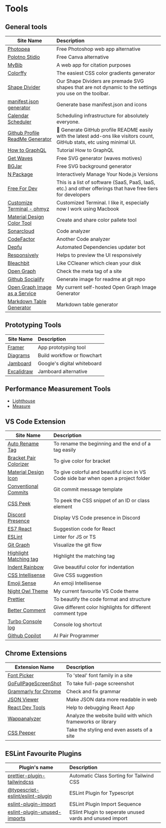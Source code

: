 # Tools

## General tools

| Site Name                                                                                         | Description                                                                                                               |
| ------------------------------------------------------------------------------------------------- | :------------------------------------------------------------------------------------------------------------------------ |
| [Photopea](https://www.photopea.com/)                                                             | Free Photoshop web app alternative                                                                                        |
| [Polotno Stidio](https://studio.polotno.com/)                                                     | Free Canva alternative                                                                                                    |
| [MyBib](https://www.mybib.com/)                                                                   | A web app for citation purposes                                                                                           |
| [Colorffy](https://colorffy.com/)                                                                 | The easiest CSS color gradients generator                                                                                 |
| [Shape Divider](https://www.shapedivider.app/)                                                    | Our Shape Dividers are premade SVG shapes that are not dynamic to the settings you use on the toolbar.                    |
| [manifest.json generator](https://manifest-gen.netlify.app/)                                      | Generate base manifest.json and icons                                                                                     |
| [Calendar Scheduler](https://cal.com/)                                                            | Scheduling infrastructure for absolutely everyone.                                                                        |
| [Github Profile ReadMe Generator](https://github.com/rahuldkjain/github-profile-readme-generator) | 🚀 Generate GitHub profile README easily with the latest add-ons like visitors count, GitHub stats, etc using minimal UI. |
| [How to GraphQL](https://github.com/howtographql/howtographql)                                    | Tutorial How to GraphQL                                                                                                   |
| [Get Waves](https://getwaves.io/)                                                                 | Free SVG generator (waves motives)                                                                                        |
| [BGJar](https://bgjar.com/)                                                                       | Free SVG background generator                                                                                             |
| [N Package](https://github.com/tj/n)                                                              | Interactively Manage Your Node.js Versions                                                                                |
| [Free For Dev](https://free-for.dev/#/)                                                           | This is a list of software (SaaS, PaaS, IaaS, etc.) and other offerings that have free tiers for developers               |
| [Customize Terminal - ohmyz](https://ohmyz.sh/#install)                                           | Customized Terminal. I like it, especially now I work using Macbook                                                       |
| [Material Design Color Tool](https://material.io/resources/color/#!/?view.left=0&view.right=0)    | Create and share color pallete tool                                                                                       |
| [Sonarcloud](https://sonarcloud.io/)                                                              | Code analyzer                                                                                                             |
| [CodeFactor](https://www.codefactor.io/)                                                          | Another Code analyzer                                                                                                     |
| [Depfu](https://depfu.com/)                                                                       | Automated Dependencies updater bot                                                                                        |
| [Responsively](https://responsively.app/)                                                         | Helps to preview the UI responsively                                                                                      |
| [Bleachbit](https://www.bleachbit.org/)                                                           | Like CCleaner which clean your disk                                                                                       |
| [Open Graph](https://www.opengraph.xyz/)                                                          | Check the meta tag of a site                                                                                              |
| [Github Socialify](https://socialify.git.ci/)                                                     | Generate image for readme at git repo                                                                                     |
| [Open Graph Image as a Service](https://og.yehezgun.com/)                                         | My current self-hosted Open Graph Image Generator                                                                         |
| [Markdown Table Generator](https://master.d3ehyc8gjtvav9.amplifyapp.com/)                         | Markdown table generator                                                                                                  |

## Prototyping Tools

| Site Name                                | Description                 |
| ---------------------------------------- | :-------------------------- |
| [Framer](https://www.framer.com/)        | App prototyping tool        |
| [Diagrams](https://www.diagrams.net/)    | Build workflow or flowchart |
| [Jamboard](https://jamboard.google.com/) | Google's digital whiteboard |
| [Excalidraw](https://excalidraw.com/)    | Jamboard alternative        |

## Performance Measurement Tools

- [Lighthouse](https://lighthouse-metrics.com/)
- [Measure](https://web.dev/measure/)

## VS Code Extension

| Site Name                                                                                                        | Description                                                                        |
| ---------------------------------------------------------------------------------------------------------------- | :--------------------------------------------------------------------------------- |
| [Auto Rename Tag](https://marketplace.visualstudio.com/items?itemName=formulahendry.auto-rename-tag)             | To rename the beginning and the end of a tag easily                                |
| [Bracket Pair Colorizer](https://marketplace.visualstudio.com/items?itemName=CoenraadS.bracket-pair-colorizer-2) | To give color for bracket                                                          |
| [Material Design Icon](https://marketplace.visualstudio.com/items?itemName=PKief.material-icon-theme)            | To give colorful and beautiful icon in VS Code side bar when open a project folder |
| [Conventional Commits](https://marketplace.visualstudio.com/items?itemName=vivaxy.vscode-conventional-commits)   | Git commit message template                                                        |
| [CSS Peek](https://marketplace.visualstudio.com/items?itemName=pranaygp.vscode-css-peek)                         | To peek the CSS snippet of an ID or class element                                  |
| [Discord Presence](https://marketplace.visualstudio.com/items?itemName=icrawl.discord-vscode)                    | Display VS Code presence in Discord                                                |
| [ES7 React](https://marketplace.visualstudio.com/items?itemName=dsznajder.es7-react-js-snippets)                 | Suggestion code for React                                                          |
| [ESLint](https://marketplace.visualstudio.com/items?itemName=dbaeumer.vscode-eslint)                             | Linter for JS or TS                                                                |
| [Git Graph](https://marketplace.visualstudio.com/items?itemName=mhutchie.git-graph)                              | Visualize the git flow                                                             |
| [Highlight Matching tag](https://marketplace.visualstudio.com/items?itemName=vincaslt.highlight-matching-tag)    | Highlight the matching tag                                                         |
| [Indent Rainbow](https://marketplace.visualstudio.com/items?itemName=oderwat.indent-rainbow)                     | Give beautiful color for indentation                                               |
| [CSS Intellisense](https://marketplace.visualstudio.com/items?itemName=Zignd.html-css-class-completion)          | Give CSS suggestion                                                                |
| [Emoji Sense](https://marketplace.visualstudio.com/items?itemName=bierner.emojisense)                            | An emoji Intellisense                                                              |
| [Night Owl Theme](https://marketplace.visualstudio.com/items?itemName=bierner.emojisense)                        | My current favourite VS Code theme                                                 |
| [Prettier](https://marketplace.visualstudio.com/items?itemName=esbenp.prettier-vscode)                           | To beautify the code format and structure                                          |
| [Better Comment](https://marketplace.visualstudio.com/items?itemName=aaron-bond.better-comments)                 | Give different color highlights for different comment type                         |
| [Turbo Console log](https://marketplace.visualstudio.com/items?itemName=ChakrounAnas.turbo-console-log)          | Console log shortcut                                                               |
| [Github Copilot](https://github.com/features/copilot/)                                                           | AI Pair Programmer                                                                 |

## Chrome Extensions

| Extension Name                                                                                                               | Description                                                |
| ---------------------------------------------------------------------------------------------------------------------------- | :--------------------------------------------------------- |
| [Font Picker](https://chrome.google.com/webstore/detail/font-picker/mmjbimgpcbaegjiieojddickpjbdkeej)                        | To 'steal' font family in a site                           |
| [GoFullPageScreenShot](https://chrome.google.com/webstore/detail/gofullpage-full-page-scre/fdpohaocaechififmbbbbbknoalclacl) | To take full-page screenshot                               |
| [Grammarly for Chrome](https://chrome.google.com/webstore/detail/grammarly-for-chrome/kbfnbcaeplbcioakkpcpgfkobkghlhen)      | Check and fix grammar                                      |
| [JSON Viewer](https://chrome.google.com/webstore/detail/json-viewer/gbmdgpbipfallnflgajpaliibnhdgobh)                        | Make JSON data more readable in web                        |
| [React Dev Tools](https://chrome.google.com/webstore/detail/react-developer-tools/fmkadmapgofadopljbjfkapdkoienihi)          | Help to debugging React App                                |
| [Wappanalyzer](https://chrome.google.com/webstore/detail/wappalyzer/gppongmhjkpfnbhagpmjfkannfbllamg)                        | Analyze the website build with which frameworks or library |
| [CSS Peeper](https://chrome.google.com/webstore/detail/css-peeper/mbnbehikldjhnfehhnaidhjhoofhpehk)                          | Take the styling end even assets of a site                 |

## ESLint Favourite Plugins

| Plugin's name                                                                                      | Description                                              |
| -------------------------------------------------------------------------------------------------- | :------------------------------------------------------- |
| [prettier-plugin-tailwindcss](https://tailwindcss.com/blog/automatic-class-sorting-with-prettier)  | Automatic Class Sorting for Tailwind CSS                 |
| [@typescript-eslint/eslint-plugin](https://www.npmjs.com/package/@typescript-eslint/eslint-plugin) | ESLint Plugin for Typescript                             |
| [eslint-plugin-import](https://github.com/import-js/eslint-plugin-import)                          | ESLint Plugin Import Sequence                            |
| [eslint-plugin-unused-imports](https://github.com/sweepline/eslint-plugin-unused-imports)          | ESlint Plugin to seperate unused vards and unused import |
